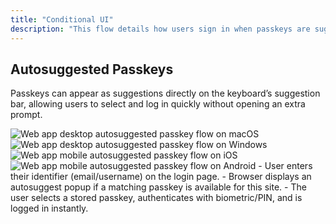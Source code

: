```yaml
---
title: "Conditional UI"
description: "This flow details how users sign in when passkeys are suggested based on context or user action."
---
```


## Autosuggested Passkeys

Passkeys can appear as suggestions directly on the keyboard’s suggestion bar, allowing users to select and log in quickly without opening an extra prompt.

<Tabs>
  <Tab title="macOS">
    <Frame caption="macOS autosuggested passkey flow">
      <img src="/images/authentication-flow/web-app/desktop/autosuggest-passkeys-macos.png" alt="Web app desktop autosuggested passkey flow on macOS" />
    </Frame>
  </Tab>

<Tab title="Windows">
    <Frame caption="Windows autosuggested passkey flow">
        <img
            src="/images/authentication-flow/web-app/desktop/autosuggest-passkeys-windows.png"
            alt="Web app desktop autosuggested passkey flow on Windows"
        />
    </Frame>
</Tab>

<Tab title="iOS">
    <Frame caption="iOS autosuggested passkey flow">
        <img
            src="/images/authentication-flow/web-app/mobile/autosuggest-passkeys-ios.png"
            alt="Web app mobile autosuggested passkey flow on iOS"
        />
    </Frame>
</Tab>

  <Tab title="Android">
    <Frame caption="Android autosuggested passkey flow">
      <img src="/images/authentication-flow/web-app/mobile/autosuggest-passkeys-android.png" alt="Web app mobile autosuggested passkey flow on Android" />
    </Frame>
  </Tab>
</Tabs>

<Steps>
    <Step title="Login via auto-suggested passkey in keyboard">
        - User enters their identifier (email/username) on the login page.
        - Browser displays an autosuggest popup if a matching passkey is available for this site.
        - The user selects a stored passkey, authenticates with biometric/PIN, and is logged in instantly.
    </Step>

</Steps>
